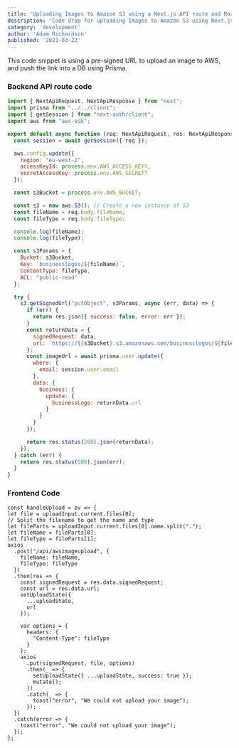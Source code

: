 ---
title: 'Uploading Images to Amazon S3 using a Next.js API route and React'
description: 'Code drop for uploading Images to Amazon S3 using Next.js API route and React using pre-signed URLs'
category: 'development'
author: 'Adam Richardson'
published: '2021-03-22'
---

This code snippet is using a pre-signed URL to upload an image to AWS, and push the link into a DB using Prisma.

### Backend API route code

```ts:/api/awsimageupload.js
import { NextApiRequest, NextApiResponse } from "next";
import prisma from "../../client";
import { getSession } from "next-auth/client";
import aws from "aws-sdk";

export default async function (req: NextApiRequest, res: NextApiResponse) {
  const session = await getSession({ req });

  aws.config.update({
    region: "eu-west-2",
    accessKeyId: process.env.AWS_ACCESS_KEYY,
    secretAccessKey: process.env.AWS_SECRETT
  });

  const s3Bucket = process.env.AWS_BUCKET;

  const s3 = new aws.S3(); // Create a new instance of S3
  const fileName = req.body.fileName;
  const fileType = req.body.fileType;

  console.log(fileName);
  console.log(fileType);

  const s3Params = {
    Bucket: s3Bucket,
    Key: `businesslogos/${fileName}`,
    ContentType: fileType,
    ACL: "public-read"
  };

  try {
    s3.getSignedUrl("putObject", s3Params, async (err, data) => {
      if (err) {
        return res.json({ success: false, error: err });
      }
      const returnData = {
        signedRequest: data,
        url: `https://${s3Bucket}.s3.amazonaws.com/businesslogos/${fileName}`
      };
      const imageUrl = await prisma.user.update({
        where: {
          email: session.user.email
        },
        data: {
          business: {
            update: {
              businessLogo: returnData.url
            }
          }
        }
      });

      return res.status(200).json(returnData);
    });
  } catch (err) {
    return res.status(500).json(err);
  }
}
```

### Frontend Code

```jsx:/components/UploadLogo.tsx
const handleUpload = ev => {
let file = uploadInput.current.files[0];
// Split the filename to get the name and type
let fileParts = uploadInput.current.files[0].name.split(".");
let fileName = fileParts[0];
let fileType = fileParts[1];
axios
  .post("/api/awsimageupload", {
    fileName: fileName,
    fileType: fileType
  })
  .then(res => {
    const signedRequest = res.data.signedRequest;
    const url = res.data.url;
    setUploadState({
      ...uploadState,
      url
    });

    var options = {
      headers: {
        "Content-Type": fileType
      }
    };
    axios
      .put(signedRequest, file, options)
      .then(_ => {
        setUploadState({ ...uploadState, success: true });
        mutate();
      })
      .catch(_ => {
        toast("error", "We could not upload your image");
      });
  })
  .catch(error => {
    toast("error", "We could not upload your image");
  });
};
```